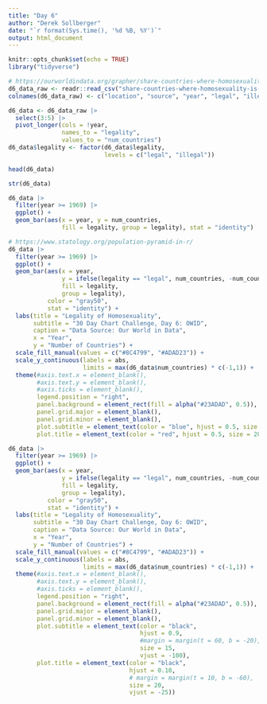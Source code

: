 ```yaml
---
title: "Day 6"
author: "Derek Sollberger"
date: "`r format(Sys.time(), '%d %B, %Y')`"
output: html_document
---
```


```r
knitr::opts_chunk$set(echo = TRUE)
library("tidyverse")

# https://ourworldindata.org/grapher/share-countries-where-homosexuality-is-legal?country=~OWID_WRL
d6_data_raw <- readr::read_csv("share-countries-where-homosexuality-is-legal.csv")
colnames(d6_data_raw) <- c("location", "source", "year", "legal", "illegal")
```

```r
d6_data <- d6_data_raw |>
  select(3:5) |>
  pivot_longer(cols = !year,
               names_to = "legality",
               values_to = "num_countries")
d6_data$legality <- factor(d6_data$legality,
                           levels = c("legal", "illegal"))
```


```r
head(d6_data)
```

```r
str(d6_data)
```

```r
d6_data |>
  filter(year >= 1969) |>
  ggplot() +
  geom_bar(aes(x = year, y = num_countries, 
               fill = legality, group = legality), stat = "identity")
```
```r
# https://www.statology.org/population-pyramid-in-r/
d6_data |>
  filter(year >= 1969) |>
  ggplot() +
  geom_bar(aes(x = year,
               y = ifelse(legality == "legal", num_countries, -num_countries),
               fill = legality,
               group = legality),
           color = "gray50",
           stat = "identity") +
  labs(title = "Legality of Homosexuality",
       subtitle = "30 Day Chart Challenge, Day 6: OWID",
       caption = "Data Source: Our World in Data",
       x = "Year", 
       y = "Number of Countries") +
  scale_fill_manual(values = c("#8C4799", "#ADAD23")) +
  scale_y_continuous(labels = abs,
                     limits = max(d6_data$num_countries) * c(-1,1)) +
  theme(#axis.text.x = element_blank(),
        #axis.text.y = element_blank(),
        #axis.ticks = element_blank(),
        legend.position = "right",
        panel.background = element_rect(fill = alpha("#23ADAD", 0.5)),
        panel.grid.major = element_blank(),
        panel.grid.minor = element_blank(),
        plot.subtitle = element_text(color = "blue", hjust = 0.5, size = 15),
        plot.title = element_text(color = "red", hjust = 0.5, size = 20))
```

```r
d6_data |>
  filter(year >= 1969) |>
  ggplot() +
  geom_bar(aes(x = year,
               y = ifelse(legality == "legal", num_countries, -num_countries),
               fill = legality,
               group = legality),
           color = "gray50",
           stat = "identity") +
  labs(title = "Legality of Homosexuality",
       subtitle = "30 Day Chart Challenge, Day 6: OWID",
       caption = "Data Source: Our World in Data",
       x = "Year", 
       y = "Number of Countries") +
  scale_fill_manual(values = c("#8C4799", "#ADAD23")) +
  scale_y_continuous(labels = abs,
                     limits = max(d6_data$num_countries) * c(-1,1)) +
  theme(#axis.text.x = element_blank(),
        #axis.text.y = element_blank(),
        #axis.ticks = element_blank(),
        legend.position = "right",
        panel.background = element_rect(fill = alpha("#23ADAD", 0.5)),
        panel.grid.major = element_blank(),
        panel.grid.minor = element_blank(),
        plot.subtitle = element_text(color = "black", 
                                     hjust = 0.9, 
                                     #margin = margin(t = 60, b = -20),
                                     size = 15,
                                     vjust = -100),
        plot.title = element_text(color = "black",
                                  hjust = 0.10,
                                  # margin = margin(t = 10, b = -60),
                                  size = 20,
                                  vjust = -25))
```




